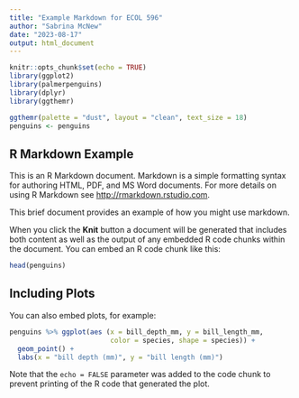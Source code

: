 ```yaml
---
title: "Example Markdown for ECOL 596"
author: "Sabrina McNew"
date: "2023-08-17"
output: html_document
---
```


```r
knitr::opts_chunk$set(echo = TRUE)
library(ggplot2)
library(palmerpenguins)
library(dplyr)
library(ggthemr)

ggthemr(palette = "dust", layout = "clean", text_size = 18)
penguins <- penguins 
```

## R Markdown Example

This is an R Markdown document. Markdown is a simple formatting syntax for authoring HTML, PDF, and MS Word documents. For more details on using R Markdown see <http://rmarkdown.rstudio.com>. 

This brief document provides an example of how you might use markdown. 

When you click the **Knit** button a document will be generated that includes both content as well as the output of any embedded R code chunks within the document. You can embed an R code chunk like this:

```r
head(penguins)
```

## Including Plots

You can also embed plots, for example:

```r
penguins %>% ggplot(aes (x = bill_depth_mm, y = bill_length_mm, 
                         color = species, shape = species)) + 
  geom_point() +
  labs(x = "bill depth (mm)", y = "bill length (mm)")
```

Note that the `echo = FALSE` parameter was added to the code chunk to prevent printing of the R code that generated the plot.
